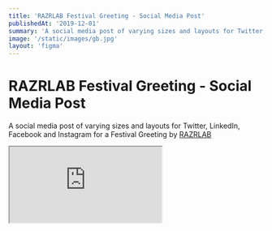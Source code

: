 ```yaml
---
title: 'RAZRLAB Festival Greeting - Social Media Post'
publishedAt: '2019-12-01'
summary: 'A social media post of varying sizes and layouts for Twitter, LinkedIn, Facebook and Instagram for a Festival Greeting'
image: '/static/images/gb.jpg'
layout: 'figma'
---
```


# RAZRLAB Festival Greeting - Social Media Post

A social media post of varying sizes and layouts for Twitter, LinkedIn, Facebook and Instagram for a Festival Greeting by [RAZRLAB](https://razrlab.com)

<iframe
  style={{ height: '450px', width: '100%' }}
  src="https://www.figma.com/embed?embed_host=share&url=https%3A%2F%2Fwww.figma.com%2Ffile%2Fh6eXSi6QTDYFVp4CTH3yAI%2FRAZRLAB-Eid-Greeting%3Fnode-id%3D0%253A1&chrome=DOCUMENTATION"
></iframe>
